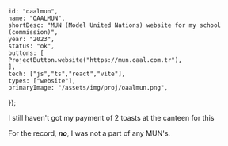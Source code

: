 	id: "oaalmun",
	name: "OAALMUN",
	shortDesc: "MUN (Model United Nations) website for my school (commission)",
	year: "2023",
	status: "ok",
	buttons: [
	ProjectButton.website("https://mun.oaal.com.tr"),
	],
	tech: ["js","ts","react","vite"],
	types: ["website"],
	primaryImage: "/assets/img/proj/oaalmun.png",
});

I still haven't got my payment of 2 toasts at the canteen for this

For the record, ***no***, I was not a part of any MUN's.
